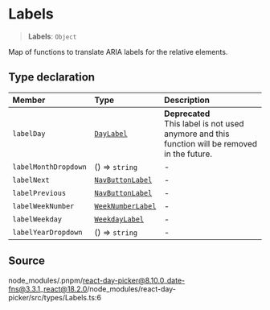 # Labels

<a id="undefined" name="undefined"></a>

> **Labels**: `Object`

Map of functions to translate ARIA labels for the relative elements.

## Type declaration

| Member | Type | Description |
| :------ | :------ | :------ |
| `labelDay` | [`DayLabel`](/docs/api/main/type-aliases/DayLabel.md) | **Deprecated**<br />This label is not used anymore and this function will be removed in the future. |
| `labelMonthDropdown` | () => `string` | - |
| `labelNext` | [`NavButtonLabel`](/docs/api/main/type-aliases/NavButtonLabel.md) | - |
| `labelPrevious` | [`NavButtonLabel`](/docs/api/main/type-aliases/NavButtonLabel.md) | - |
| `labelWeekNumber` | [`WeekNumberLabel`](/docs/api/main/type-aliases/WeekNumberLabel.md) | - |
| `labelWeekday` | [`WeekdayLabel`](/docs/api/main/type-aliases/WeekdayLabel.md) | - |
| `labelYearDropdown` | () => `string` | - |

## Source

node\_modules/.pnpm/react-day-picker@8.10.0\_date-fns@3.3.1\_react@18.2.0/node\_modules/react-day-picker/src/types/Labels.ts:6
